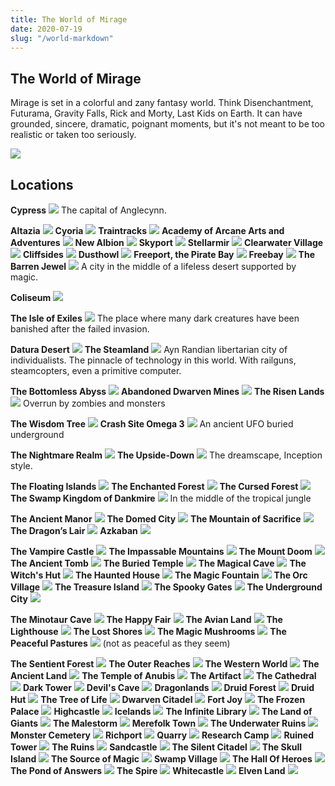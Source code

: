 ```yaml
---
title: The World of Mirage
date: 2020-07-19
slug: "/world-markdown"
---
```


## The World of Mirage
Mirage is set in a colorful and zany fantasy world. Think Disenchantment, Futurama, Gravity Falls, Rick and Morty, Last Kids on Earth. It can have grounded, sincere, dramatic, poignant moments, but it's not meant to be too realistic or taken too seriously.

![](/img/mirage-world.jpg)


## Locations

<div className="columns">

**Cypress**
![](/locations/cypress.jpg)
The capital of Anglecynn.

**Altazia**
![](/locations/altazia.jpg)
**Cyoria**
![](/locations/cyoria.jpg)
**Traintracks**
![](/locations/traintracks.jpg)
**Academy of Arcane Arts and Adventures**
![](/locations/arcane-academy-1.jpg)
**New Albion**
![](/locations/new-albion.jpg)
**Skyport**
![](/locations/skyport.jpg)
**Stellarmir**
![](/locations/stellarmir.jpg)
**Clearwater Village**
![](/locations/clearwater-village.jpg)
**Cliffsides**
![](/locations/cliffsides.jpg)
**Dusthowl**
![](/locations/dusthowl.jpg)
**Freeport, the Pirate Bay**
![](/locations/freeport.jpg)
**Freebay**
![](/locations/freebay.jpg)
**The Barren Jewel**
![](/locations/barren-jewel.jpg)
A city in the middle of a lifeless desert supported by magic.

**Coliseum**
![](/locations/coliseum.jpg)

**The Isle of Exiles**
![](/locations/isle-of-exhiles.jpg)
The place where many dark creatures have been banished after the failed invasion.

**Datura Desert**
![](/locations/datura-desert.jpg)
**The Steamland**
![](/locations/steamland.jpg)
Ayn Randian libertarian city of individualists. The pinnacle of technology in this world. With railguns, steamcopters, even a primitive computer.

**The Bottomless Abyss**
![](/locations/bottomless-abyss.jpg)
**Abandoned Dwarven Mines**
![](/locations/dwarven-mines.jpg)
**The Risen Lands**
![](/locations/risen-lands.jpg)
Overrun by zombies and monsters

**The Wisdom Tree**
![](/locations/wisdom-tree.jpg)
**Crash Site Omega 3**
![](/locations/crash-site-omega3.jpg)
An ancient UFO buried underground

**The Nightmare Realm**
![](/locations/nightmare-realm.jpg)
**The Upside-Down**
![](/locations/upside-down.jpg)
The dreamscape, Inception style.

**The Floating Islands**
![](/locations/floating-islands.jpg)
**The Enchanted Forest**
![](/locations/enchanted-forest.jpg)
**The Cursed Forest**
![](/locations/cursed-forest.jpg)
**The Swamp Kingdom of Dankmire**
![](/locations/dankmire.jpg)
In the middle of the tropical jungle

**The Ancient Manor**
![](/locations/ancient-manor.jpg)
**The Domed City**
![](/locations/domed-city.jpg)
**The Mountain of Sacrifice**
![](/locations/mountain-of-sacrifice.jpg)
**The Dragon’s Lair**
![](/locations/dragon-lair.jpg)
**Azkaban**
![](/locations/azkaban.jpg)


**The Vampire Castle**
![](/locations/vampire-castle.jpg)
**The Impassable Mountains**
![](/locations/impassable-mountains.jpg)
**The Mount Doom**
![](/locations/mount-doom.jpg)
**The Ancient Tomb**
![](/locations/ancient-tomb.jpg)
**The Buried Temple**
![](/locations/buried-temple.jpg)
**The Magical Cave**
![](/locations/magic-cave.jpg)
**The Witch's Hut**
![](/locations/witch-hut.jpg)
**The Haunted House**
![](/locations/haunted-house.jpg)
**The Magic Fountain**
![](/locations/magic-fountain.jpg)
**The Orc Village**
![](/locations/orc-village.jpg)
**The Treasure Island**
![](/locations/treasure-island.jpg)
**The Spooky Gates**
![](/locations/spooky-gates.jpg)
**The Underground City**
![](/locations/underground-city.jpg)

<div class="column-break"></div>

**The Minotaur Cave**
![](/locations/minotaur-cave.jpg)
**The Happy Fair**
![](/locations/happy-fair.jpg)
**The Avian Land**
![](/locations/avian-land.jpg)
**The Lighthouse**
![](/locations/lighthouse.jpg)
**The Lost Shores**
![](/locations/lost-shores.jpg)
**The Magic Mushrooms**
![](/locations/magic-mushrooms.jpg)
**The Peaceful Pastures**
![](/locations/peaceful-pastures.jpg)
(not as peaceful as they seem)

**The Sentient Forest**
![](/locations/sentient-forest.jpg)
**The Outer Reaches**
![](/locations/outer-reaches.jpg)
**The Western World**
![](/locations/western-world.jpg)
**The Ancient Land**
![](/locations/ancient-land.jpg)
**The Temple of Anubis**
![](/locations/anubis-temple.jpg)
**The Artifact**
![](/locations/artifact.jpg)
**The Cathedral**
![](/locations/cathedral.jpg)
**Dark Tower**
![](/locations/dark-tower.jpg)
**Devil's Cave**
![](/locations/devils-cave.jpg)
**Dragonlands**
![](/locations/dragonlands.jpg)
**Druid Forest**
![](/locations/druid-forest.jpg)
**Druid Hut**
![](/locations/druid.jpg)
**The Tree of Life**
![](/locations/tree-of-life.jpg)
**Dwarven Citadel**
![](/locations/dwarven-citadel.jpg)
**Fort Joy**
![](/locations/fort.jpg)
**The Frozen Palace**
![](/locations/frozen-palace.jpg)
**Highcastle**
![](/locations/highcastle.jpg)
**Icelands**
![](/locations/icelands.jpg)
**The Infinite Library**
![](/locations/infinite-library.jpg)
**The Land of Giants**
![](/locations/land-of-giants.jpg)
**The Malestorm**
![](/locations/malestorm.jpg)
**Merefolk Town**
![](/locations/merefolk-town.jpg)
**The Underwater Ruins**
![](/locations/underwater-ruins.jpg)
**Monster Cemetery**
![](/locations/monster-cemetery.jpg)
**Richport**
![](/locations/port.jpg)
**Quarry**
![](/locations/quarry.jpg)
**Research Camp**
![](/locations/research-camp.jpg)
**Ruined Tower**
![](/locations/ruined-tower.jpg)
**The Ruins**
![](/locations/ruins.jpg)
**Sandcastle**
![](/locations/sandcastle.jpg)
**The Silent Citadel**
![](/locations/silent-citadel.jpg)
**The Skull Island**
![](/locations/skull-island.jpg)
**The Source of Magic**
![](/locations/source-of-magic.jpg)
**Swamp Village**
![](/locations/swamp-village.jpg)
**The Hall Of Heroes**
![](/locations/the-hall-of-heroes.jpg)
**The Pond of Answers**
![](/locations/the-pond-of-answers.jpg)
**The Spire**
![](/locations/the-spire.jpg)
**Whitecastle**
![](/locations/whitecastle.jpg)
**Elven Land**
![](/locations/elvenland.jpg)

</div>